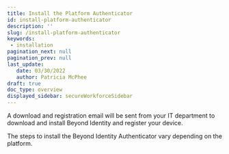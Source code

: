 ```yaml
---
title: Install the Platform Authenticator
id: install-platform-authenticator
description: ''
slug: /install-platform-authenticator
keywords: 
 - installation
pagination_next: null
pagination_prev: null
last_update: 
   date: 03/30/2022
   author: Patricia McPhee
draft: true
doc_type: overview
displayed_sidebar: secureWorkforceSidebar
---
```




A download and registration email will be sent from your IT department to download and install Beyond Identity and register your device.

The steps to install the Beyond Identity Authenticator vary depending on the platform. 







